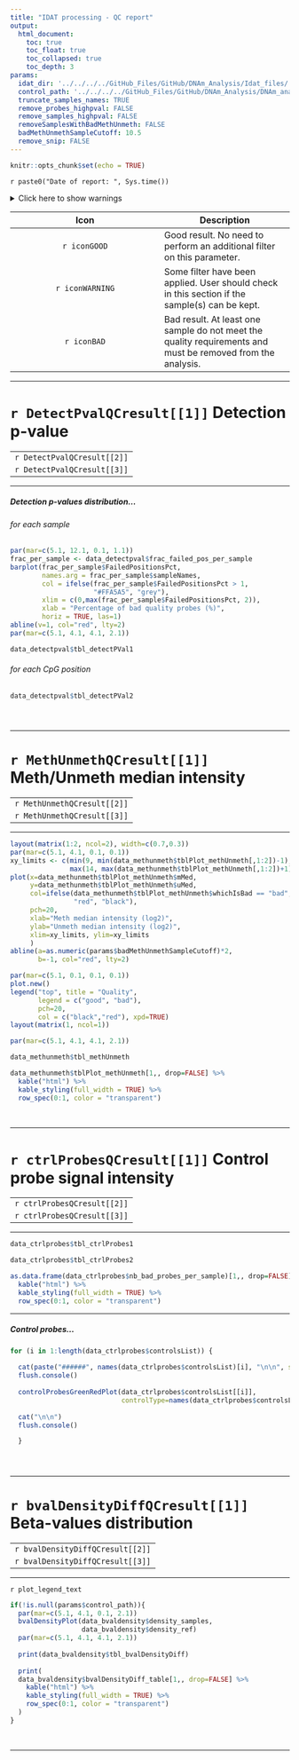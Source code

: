 ```yaml
---
title: "IDAT processing - QC report"
output: 
  html_document:
    toc: true
    toc_float: true
    toc_collapsed: true
    toc_depth: 3
params:
  idat_dir: '../../../../GitHub_Files/GitHub/DNAm_Analysis/Idat_files/'
  control_path: '../../../../GitHub_Files/GitHub/DNAm_Analysis/DNAm_analysis_test/DATA/Control_population.csv.gz'
  truncate_samples_names: TRUE
  remove_probes_highpval: FALSE
  remove_samples_highpval: FALSE
  removeSamplesWithBadMethUnmeth: FALSE
  badMethUnmethSampleCutoff: 10.5
  remove_snip: FALSE
---
```


<style type="text/css">
h2 { /* Header 2 */
    font-size: 18px
}
</style>
<style>
div.blue { background-color:#e6f0ff; border-radius: 5px; padding: 20px;}
</style>

```r
knitr::opts_chunk$set(echo = TRUE)
```

`r paste0("Date of report: ", Sys.time())`

<details>
  <summary>Click here to show warnings</summary>
  <div class = "blue">
  
```r
#Load required libraries --------------------------------
library(minfi)#for QC pre-treatment
library(reshape2)#for QC pre-treatment
library(IlluminaHumanMethylationEPICmanifest)#@@@todo check for non-EPIC data
library(IlluminaHumanMethylation450kmanifest)#@@@todo check for non-450k data
library(kableExtra)
library(shiny)

#Load scripts with functions
source("./func_qc.R")
```
```r
iconGOOD <- icon("check-circle", style="color: rgb(100,190,0); font-size: 30px")
iconWARNING <- icon("question-circle", style="color: rgb(255,185,0); font-size: 30px")
iconBAD <- icon("times-circle", style="color: rgb(255,0,0); font-size: 30px")
iconDISABLED <- shiny::icon("minus-circle", style="color: rgb(200,200,200); font-size: 30px")
```

```r
RGSet <- read.metharray.exp(params$idat_dir)
if(params$truncate_samples_names){
  sampleNames(RGSet) <- lapply(sampleNames(RGSet), {function(x) sub('_.*', '', x)})
}
```


```r
#Detection P-value computation and checking -------------------------------------

#Compute and format qc data - detection p-value -------------------------------------
data_detectpval <- get_qc_data_detectpval(RGSet)

#Detection P-value - get qc result -------------------------------------
DetectPvalQCresult <-
  get_qc_result_detectpval(data_detectpval$frac_failed_pos_per_sample,
                           data_detectpval$mean_pval_per_failed_pos,
                           data_detectpval$d_pval,
                           iconGOOD, iconWARNING, iconBAD,
                           params$remove_probes_highpval,
                           params$remove_samples_highpval)
  
```

```r
#MethUnmeth median intensity comparison ----------------------------

#Compute and format qc data - MethUnmeth median intensity -------------------------------------
data_methunmeth <- 
  get_qc_data_methunmeth(
    RGSet, 
    badSampleCutoff = as.numeric(params$badMethUnmethSampleCutoff)
    )

#MethUnmeth median intensity - get qc result -------------------------------------
MethUnmethQCresult <-
  get_qc_result_methunmeth(data_methunmeth$tblPlot_methUnmeth,
                           iconGOOD, iconBAD,
                           params$removeSamplesWithBadMethUnmeth)


```

```r
#Control Probes intensity ----------------------------

# Compute and format qc data - Control probes  -------------------------------------
#   The following Code is an adapted version of qcReport function 
#   from minfi package.
data_ctrlprobes <- get_qc_data_ctrlprobes(RGSet)

#Control probes - get qc result -------------------------------------
ctrlProbesQCresult <- 
  get_qc_result_ctrlprobes(data_ctrlprobes$nb_bad_probes_per_sample, 
                           iconGOOD, iconWARNING)

```

```r
#Beta-value density ----------------------------
bval_threshold = 250
plot_legend_text <- ""

if(!is.null(params$control_path)){
  # Compute and format qc data - Beta-value density  -------------------------------------
  data_bvaldensity <- get_qc_data_bvaldensity(RGSet, 
                                              params$control_path,
                                              bval_threshold)
  
  # Beta-value density - get qc result -------------------------------------
  bvalDensityDiffQCresult <- 
    get_qc_result_bvaldensity(
      data_bvaldensity$bval_abs_diff_per_sample,
      bval_threshold, 
      iconGOOD, iconWARNING
      )
  
  plot_legend_text <- 'Red curve is based on 
<span style=" color: white !important;border-radius: 4px; padding-right: 4px; padding-left: 4px; background-color: #FF0000 !important;" >the control population</span>
   provided.  '
  
} else {
  bvalDensityDiffQCresult <- list(
    iconDISABLED,
    paste0("Beta-value density Quality Check disabled.",
           " Please provide a control reference distribution",
           " to enable this part."),
    ""
    )
  
}

```

  </div>
</details>


Icon | Description
:-------------:|-------------
`r iconGOOD`  | Good result. No need to perform an additional filter on this parameter.
`r iconWARNING`  | Some filter have been applied. User should check in this section if the sample(s) can be kept.
`r iconBAD` | Bad result. At least one sample do not meet the quality requirements and must be removed from the analysis.


***

# `r DetectPvalQCresult[[1]]` Detection p-value    
   
|   |
|:-------------:|
|  `r DetectPvalQCresult[[2]]`  |
|  `r DetectPvalQCresult[[3]]`  |
  
***  
  
  
##### Detection p-values distribution...  {.tabset .tabset-fade}  

  
###### for each sample
  
  
```r
par(mar=c(5.1, 12.1, 0.1, 1.1))
frac_per_sample <- data_detectpval$frac_failed_pos_per_sample
barplot(frac_per_sample$FailedPositionsPct, 
        names.arg = frac_per_sample$sampleNames,
        col = ifelse(frac_per_sample$FailedPositionsPct > 1, 
                     "#FFA5A5", "grey"),
        xlim = c(0,max(frac_per_sample$FailedPositionsPct, 2)), 
        xlab = "Percentage of bad quality probes (%)", 
        horiz = TRUE, las=1)
abline(v=1, col="red", lty=2)
par(mar=c(5.1, 4.1, 4.1, 2.1))

data_detectpval$tbl_detectPVal1
```
     


###### for each CpG position
  
```r
data_detectpval$tbl_detectPVal2
```

#####

<br>
  
***

# `r MethUnmethQCresult[[1]]` Meth/Unmeth median intensity    
   
|   |
|:-------------:|
|  `r MethUnmethQCresult[[2]]`  |
|  `r MethUnmethQCresult[[3]]`  |
  
***  
  
  
```r
layout(matrix(1:2, ncol=2), width=c(0.7,0.3))
par(mar=c(5.1, 4.1, 0.1, 0.1))
xy_limits <- c(min(9, min(data_methunmeth$tblPlot_methUnmeth[,1:2])-1), 
               max(14, max(data_methunmeth$tblPlot_methUnmeth[,1:2])+1) )
plot(x=data_methunmeth$tblPlot_methUnmeth$mMed, 
     y=data_methunmeth$tblPlot_methUnmeth$uMed, 
     col=ifelse(data_methunmeth$tblPlot_methUnmeth$whichIsBad == "bad", 
                "red", "black"),
     pch=20, 
     xlab="Meth median intensity (log2)",
     ylab="Unmeth median intensity (log2)",
     xlim=xy_limits, ylim=xy_limits
     ) 
abline(a=as.numeric(params$badMethUnmethSampleCutoff)*2, 
       b=-1, col="red", lty=2)

par(mar=c(5.1, 0.1, 0.1, 0.1))
plot.new()
legend("top", title = "Quality", 
       legend = c("good", "bad"), 
       pch=20,
       col = c("black","red"), xpd=TRUE)
layout(matrix(1, ncol=1))

par(mar=c(5.1, 4.1, 4.1, 2.1))

data_methunmeth$tbl_methUnmeth

data_methunmeth$tblPlot_methUnmeth[1,, drop=FALSE] %>%
  kable("html") %>%
  kable_styling(full_width = TRUE) %>%
  row_spec(0:1, color = "transparent")

```
     

<br>  

***  

# `r ctrlProbesQCresult[[1]]` Control probe signal intensity    
   
|   |
|:-------------:|
|  `r ctrlProbesQCresult[[2]]`  |
|  `r ctrlProbesQCresult[[3]]`  |
  
***  
  
  
```r
data_ctrlprobes$tbl_ctrlProbes1

data_ctrlprobes$tbl_ctrlProbes2

as.data.frame(data_ctrlprobes$nb_bad_probes_per_sample)[1,, drop=FALSE] %>%
  kable("html") %>%
  kable_styling(full_width = TRUE) %>%
  row_spec(0:1, color = "transparent")

```
     
  
***  
  
##### Control probes...  {.tabset .tabset-fade}  

     
     
```r

for (i in 1:length(data_ctrlprobes$controlsList)) {
  
  cat(paste("######", names(data_ctrlprobes$controlsList)[i], "\n\n", sep=" "))
  flush.console()
  
  controlProbesGreenRedPlot(data_ctrlprobes$controlsList[[i]], 
                            controlType=names(data_ctrlprobes$controlsList)[i])
  
  cat("\n\n")
  flush.console()

  }

```
     

#####

<br>  

***  

# `r bvalDensityDiffQCresult[[1]]` Beta-values distribution    
   
|   |
|:-------------:|
|  `r bvalDensityDiffQCresult[[2]]`  |
|  `r bvalDensityDiffQCresult[[3]]`  |
  
***  
    
`r plot_legend_text`    
  
   
  
```r

if(!is.null(params$control_path)){
  par(mar=c(5.1, 4.1, 0.1, 2.1))
  bvalDensityPlot(data_bvaldensity$density_samples, 
                  data_bvaldensity$density_ref)
  par(mar=c(5.1, 4.1, 4.1, 2.1))
  
  print(data_bvaldensity$tbl_bvalDensityDiff)
  
  print(
  data_bvaldensity$bvalDensityDiff_table[1,, drop=FALSE] %>%
    kable("html") %>%
    kable_styling(full_width = TRUE) %>%
    row_spec(0:1, color = "transparent")
  )
}

```
     

<br>  

*** 
  